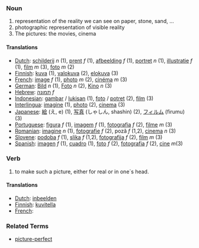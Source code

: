 === Noun ===

#representation of the reality we can see on paper, stone, sand, ...
#photographic representation of visible reality
#The pictures: the movies, cinema

====Translations====

*[[Dutch]]: [[schilderij]] ''n'' (1), [[prent]] ''f'' (1), [[afbeelding]] ''f'' (1), [[portret]] ''n'' (1), [[illustratie]] ''f'' (1), [[film]] ''m'' (3), [[foto]] ''m'' (2)
*[[Finnish]]: [[kuva]] (1), [[valokuva]] (2), [[elokuva]] (3)
*[[French]]: [[image]] ''f'' (1), [[photo]] ''m'' (2), [[cinéma]] ''m'' (3)
*[[German]]: [[Bild]] ''n'' (1), [[Foto]] ''n'' (2), [[Kino]] ''n'' (3)
*[[Hebrew]]: [[תמונה]] ''f''
*[[Indonesian]]: [[gambar]] / [[lukis|lukisan]] (1), [[foto]] / [[potret]] (2), [[film]] (3)
*[[Interlingua]]: [[imagine]] (1), [[photo]] (2), [[cinema]] (3)
*[[Japanese]]: [[絵]] (え, e) (1), [[写真]] (しゃしん, shashin) (2), [[フィルム]] (firumu) (3)
*[[Portuguese]]: [[figura]] ''f'' (1), [[imagem]] ''f'' (1), [[fotografia]] ''f'' (2), [[filme]] ''m'' (3)
*[[Romanian]]: [[imagine]] ''n'' (1), [[fotografie]] ''f'' (2), poză ''f'' (1,2), [[cinema]] ''n'' (3)
*[[Slovene]]: [[podoba]] ''f'' (1), [[slika]] ''f'' (1,2), [[fotografija]] ''f'' (2), [[film]] ''m'' (3)
*[[Spanish]]: [[imagen]] ''f'' (1), [[cuadro]] (1), [[foto]] ''f'' (2), [[fotografia]] ''f'' (2), [[cine]] ''m''(3)

=== Verb ===

#to make such a picture, either for real or in one´s head.

====Translations====
*[[Dutch]]: [[inbeelden]]
*[[Finnish]]: [[kuvitella]]
*[[French]]: [[]]

===Related Terms===
*[[picture-perfect]]